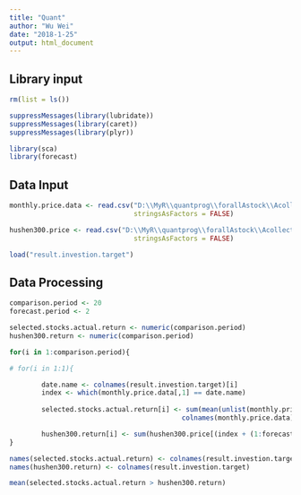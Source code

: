 ```yaml
---
title: "Quant"
author: "Wu Wei"
date: "2018-1-25"
output: html_document
---
```




## Library input
```r
rm(list = ls())

suppressMessages(library(lubridate))
suppressMessages(library(caret))
suppressMessages(library(plyr))

library(sca)
library(forecast)

```

## Data Input

```r

monthly.price.data <- read.csv("D:\\MyR\\quantprog\\forallAstock\\Acollectdata\\monthly.price.data.csv",
                               stringsAsFactors = FALSE)

hushen300.price <- read.csv("D:\\MyR\\quantprog\\forallAstock\\Acollectdata\\hushen300.monthly.price.csv",
                               stringsAsFactors = FALSE)


```


```r
load("result.investion.target")

```

## Data Processing

```r
comparison.period <- 20
forecast.period <- 2

```

```r
selected.stocks.actual.return <- numeric(comparison.period)
hushen300.return <- numeric(comparison.period)

for(i in 1:comparison.period){

# for(i in 1:1){

        date.name <- colnames(result.investion.target)[i]        
        index <- which(monthly.price.data[,1] == date.name)
        
        selected.stocks.actual.return[i] <- sum(mean(unlist(monthly.price.data[(index + (1:forecast.period)),
                                           colnames(monthly.price.data) %in% paste0("X",result.investion.target[,i])])))

        hushen300.return[i] <- sum(hushen300.price[(index + (1:forecast.period)), 2])
}

```

```r
names(selected.stocks.actual.return) <- colnames(result.investion.target)
names(hushen300.return) <- colnames(result.investion.target)
```

```r
mean(selected.stocks.actual.return > hushen300.return)
```

